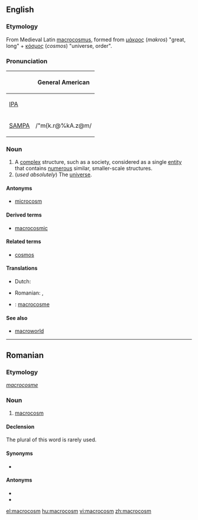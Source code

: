 ==English==
{{wikipedia}}

===Etymology===
From {{etyl|lam}} Medieval Latin [[macrocosmus]], formed from {{etyl|el}} [[μάκρος]] (''makros'') "great, long" + [[κόσμος]] (''cosmos'') "universe, order".

===Pronunciation===
{| border=1 cellpadding=5
! !! General American
|-
| [[w:IPA|IPA]] || {{IPAchar|/ˈmæk.rəˌkɑ.zəm/}}
|-
| [[w:SAMPA|SAMPA]] || /"m{k.r@%kA.z@m/
|}

===Noun===
{{en-noun}}

# A [[complex]] structure, such as a society, considered as a single [[entity]] that contains [[numerous]] similar, smaller-scale structures.
# (''used absolutely'') The [[universe]].

====Antonyms====
* [[microcosm]]

====Derived terms====
* [[macrocosmic]]

====Related terms====
* [[cosmos]]

====Translations====
{{trans-top|a complex structure containing numerous smaller-scale structures}}
* Dutch: {{t|nl|macrocosmos|m}}
{{trans-mid}}
* Romanian: {{t-|ro|macrocosm|n}}, {{t|ro|macrocosmos|n}}
{{trans-bottom}}

{{trans-see|the universe|universe}}
{{checktrans-top}}
* {{ttbc|French}}: [[macrocosme]] {{m}}
{{trans-bottom}}

====See also====
* [[macroworld]]

----

==Romanian==

===Etymology===
{{etyl|fr|ro}} ''[[macrocosme]]''

===Noun===
{{ro-noun|gend=n|pl=macrocosmuri}}

# [[#English|macrocosm]]

====Declension====
The plural of this word is rarely used.
{{ro-noun-inv|gend=n|def=macrocosmul|gd=macrocosmului}}

====Synonyms====
* {{l|ro|macrocosmos}}

====Antonyms====
* {{l|ro|microcosm}}
* {{l|ro|microcosmos}}

[[el:macrocosm]]
[[hu:macrocosm]]
[[vi:macrocosm]]
[[zh:macrocosm]]